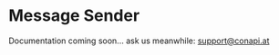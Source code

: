 # Message Sender

Documentation coming soon... ask us meanwhile: [support@conapi.at](mailto:support@conapi.at)